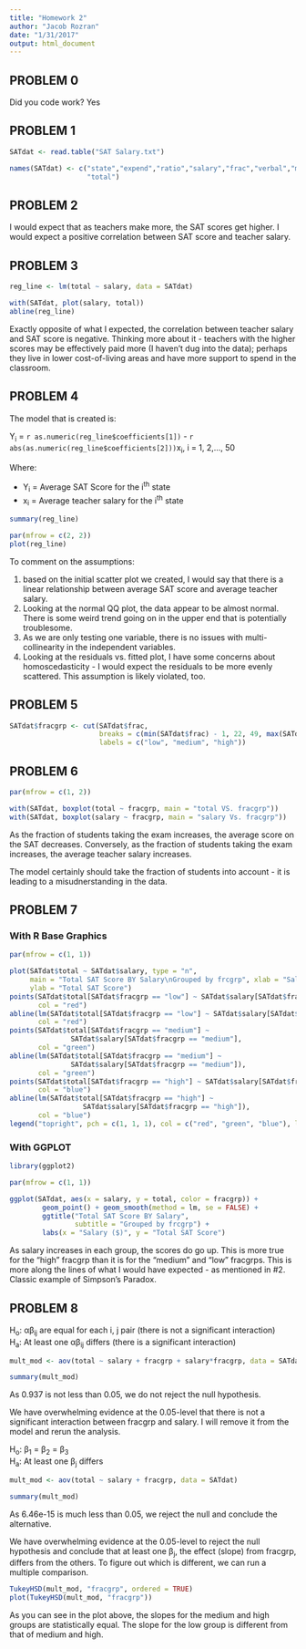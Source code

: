 ```yaml
---
title: "Homework 2"
author: "Jacob Rozran"
date: "1/31/2017"
output: html_document
---
```


## PROBLEM 0

Did you code work? Yes

## PROBLEM 1

```r
SATdat <- read.table("SAT Salary.txt")

names(SATdat) <- c("state","expend","ratio","salary","frac","verbal","math", 
                   "total")
```

## PROBLEM 2

I would expect that as teachers make more, the SAT scores get higher. I would expect a positive correlation between SAT score and teacher salary.

## PROBLEM 3

```r
reg_line <- lm(total ~ salary, data = SATdat)

with(SATdat, plot(salary, total))
abline(reg_line)
```

Exactly opposite of what I expected, the correlation between teacher salary and SAT score is negative. Thinking more about it - teachers with the higher scores may be effectively paid more (I haven't dug into the data); perhaps they live in lower cost-of-living areas and have more support to spend in the classroom. 

## PROBLEM 4

The model that is created is:

Y~i~ = `r as.numeric(reg_line$coefficients[1])` - `r abs(as.numeric(reg_line$coefficients[2]))`x~i~, i = 1, 2,..., 50

Where:

* Y~i~ = Average SAT Score for the i^th^ state  
* x~i~ = Average teacher salary for the i^th^ state  

```r
summary(reg_line)

par(mfrow = c(2, 2))
plot(reg_line)
```

To comment on the assumptions:

1. based on the initial scatter plot we created, I would say that there is a linear relationship between average SAT score and average teacher salary. 
2. Looking at the normal QQ plot, the data appear to be almost normal. There is some weird trend going on in the upper end that is potentially troublesome. 
3. As we are only testing one variable, there is no issues with multi-collinearity in the independent variables.
4. Looking at the residuals vs. fitted plot, I have some concerns about homoscedasticity - I would expect the residuals to be more evenly scattered. This assumption is likely violated, too.

## PROBLEM 5

```r
SATdat$fracgrp <- cut(SATdat$frac, 
                      breaks = c(min(SATdat$frac) - 1, 22, 49, max(SATdat$frac)), 
                      labels = c("low", "medium", "high"))
```

## PROBLEM 6

```r
par(mfrow = c(1, 2))

with(SATdat, boxplot(total ~ fracgrp, main = "total VS. fracgrp"))
with(SATdat, boxplot(salary ~ fracgrp, main = "salary Vs. fracgrp"))
```

As the fraction of students taking the exam increases, the average score on the SAT decreases. Conversely, as the fraction of students taking the exam increases, the average teacher salary increases. 

The model certainly should take the fraction of students into account - it is leading to a misudnerstanding in the data.

## PROBLEM 7

### With R Base Graphics

```r
par(mfrow = c(1, 1))

plot(SATdat$total ~ SATdat$salary, type = "n", 
     main = "Total SAT Score BY Salary\nGrouped by frcgrp", xlab = "Salary ($)",
     ylab = "Total SAT Score")
points(SATdat$total[SATdat$fracgrp == "low"] ~ SATdat$salary[SATdat$fracgrp == "low"],
       col = "red")
abline(lm(SATdat$total[SATdat$fracgrp == "low"] ~ SATdat$salary[SATdat$fracgrp == "low"]),
       col = "red")
points(SATdat$total[SATdat$fracgrp == "medium"] ~ 
               SATdat$salary[SATdat$fracgrp == "medium"],
       col = "green")
abline(lm(SATdat$total[SATdat$fracgrp == "medium"] ~ 
               SATdat$salary[SATdat$fracgrp == "medium"]),
       col = "green")
points(SATdat$total[SATdat$fracgrp == "high"] ~ SATdat$salary[SATdat$fracgrp == "high"],
       col = "blue")
abline(lm(SATdat$total[SATdat$fracgrp == "high"] ~ 
                  SATdat$salary[SATdat$fracgrp == "high"]),
       col = "blue")
legend("topright", pch = c(1, 1, 1), col = c("red", "green", "blue"), legend = c("low", "medium", "high"), lty = c(1, 1, 1), cex = 0.8)
```

### With GGPLOT

```r
library(ggplot2)

par(mfrow = c(1, 1))

ggplot(SATdat, aes(x = salary, y = total, color = fracgrp)) + 
        geom_point() + geom_smooth(method = lm, se = FALSE) + 
        ggtitle("Total SAT Score BY Salary", 
                subtitle = "Grouped by frcgrp") +
        labs(x = "Salary ($)", y = "Total SAT Score")
```

As salary increases in each group, the scores do go up. This is more true for the "high" fracgrp than it is for the "medium" and "low" fracgrps. This is more along the lines of what I would have expected - as mentioned in #2. Classic example of Simpson's Paradox.

## PROBLEM 8

H~o~: αβ~ij~ are equal for each i, j pair (there is not a significant interaction)  
H~a~: At least one αβ~ij~ differs (there is a significant interaction)

```r
mult_mod <- aov(total ~ salary + fracgrp + salary*fracgrp, data = SATdat)

summary(mult_mod)
```

As 0.937 is not less than 0.05, we do not reject the null hypothesis.

We have overwhelming evidence at the 0.05-level that there is not a significant interaction between fracgrp and salary. I will remove it from the model and rerun the analysis.

H~o~: β~1~ = β~2~ = β~3~  
H~a~: At least one β~j~ differs

```r
mult_mod <- aov(total ~ salary + fracgrp, data = SATdat)

summary(mult_mod)
```

As 6.46e-15 is much less than 0.05, we reject the null and conclude the alternative.

We have overwhelming evidence at the 0.05-level to reject the null hypothesis and conclude that at least one β~j~, the effect (slope) from fracgrp, differs from the others. To figure out which is different, we can run a multiple comparison.

```r
TukeyHSD(mult_mod, "fracgrp", ordered = TRUE)
plot(TukeyHSD(mult_mod, "fracgrp"))
```

As you can see in the plot above, the slopes for the medium and high groups are statistically equal. The slope for the low group is different from that of medium and high. 